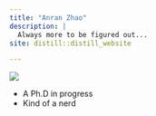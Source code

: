 ```yaml
---
title: "Anran Zhao"
description: |
  Always more to be figured out... 
site: distill::distill_website

---
```



![](Avatar.jpg)

- A Ph.D in progress
- Kind of a nerd